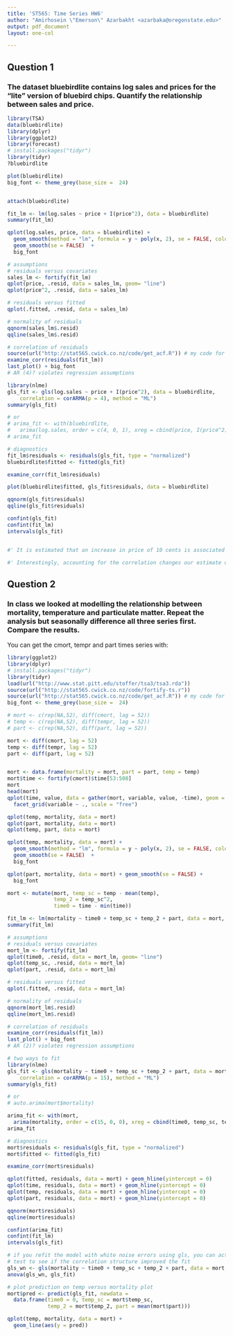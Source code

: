 ```yaml
---
title: 'ST565: Time Series HW6'
author: "Amirhosein \"Emerson\" Azarbakht <azarbaka@oregonstate.edu>"
output: pdf_document
layout: one-col

---
```


## Question 1

### The dataset bluebirdlite contains log sales and prices for the “lite” version of bluebird chips. Quantify the relationship between sales and price.

```r
library(TSA)
data(bluebirdlite)
library(dplyr)
library(ggplot2)
library(forecast)
# install.packages("tidyr")
library(tidyr)
?bluebirdlite
```

```r
plot(bluebirdlite)
big_font <- theme_grey(base_size =  24)


attach(bluebirdlite)

fit_lm <- lm(log.sales ~ price + I(price^2), data = bluebirdlite)
summary(fit_lm)

qplot(log.sales, price, data = bluebirdlite) +
  geom_smooth(method = "lm", formula = y ~ poly(x, 2), se = FALSE, colour = "red") +
  geom_smooth(se = FALSE)  +
  big_font

# assumptions
# residuals versus covariates
sales_lm <- fortify(fit_lm)
qplot(price, .resid, data = sales_lm, geom= "line")
qplot(price^2, .resid, data = sales_lm)

# residuals versus fitted
qplot(.fitted, .resid, data = sales_lm)

# normality of residuals
qqnorm(sales_lm$.resid)
qqline(sales_lm$.resid)

# correlation of residuals
source(url("http://stat565.cwick.co.nz/code/get_acf.R")) # my code for examine_corr
examine_corr(residuals(fit_lm)) 
last_plot() + big_font
# AR (4)? violates regression assumptions

library(nlme)
gls_fit <- gls(log.sales ~ price + I(price^2), data = bluebirdlite,
    correlation = corARMA(p = 4), method = "ML")
summary(gls_fit)

# or
# arima_fit <- with(bluebirdlite, 
#   arima(log.sales, order = c(4, 0, 1), xreg = cbind(price, I(price^2))))
# arima_fit

# diagnostics
fit_lm$residuals <- residuals(gls_fit, type = "normalized")
bluebirdlite$fitted <- fitted(gls_fit)

examine_corr(fit_lm$residuals)

plot(bluebirdlite$fitted, gls_fit$residuals, data = bluebirdlite)

qqnorm(gls_fit$residuals)
qqline(gls_fit$residuals)

confint(gls_fit)
confint(fit_lm)
intervals(gls_fit)


#' It is estimated that an increase in price of 10 cents is associated with decrease in median sales of `r round(est, 2)` (95% CI `r round(ci[1], 2)` to `r round(ci[2], 2)`).

#' Interestingly, accounting for the correlation changes our estimate only slightly here. 
```

## Question 2

### In class we looked at modelling the relationship between mortality, temperature and particulate matter. Repeat the analysis but seasonally difference all three series first. Compare the results.

You can get the cmort, tempr and part times series with:

```r
library(ggplot2)
library(dplyr)
# install.packages("tidyr")
library(tidyr)
load(url("http://www.stat.pitt.edu/stoffer/tsa3/tsa3.rda"))
source(url("http://stat565.cwick.co.nz/code/fortify-ts.r"))
source(url("http://stat565.cwick.co.nz/code/get_acf.R")) # my code for examine_corr
big_font <- theme_grey(base_size =  24)

# mort <- c(rep(NA,52), diff(cmort, lag = 52))
# temp <- c(rep(NA,52), diff(tempr, lag = 52))
# part <- c(rep(NA,52), diff(part, lag = 52))

mort <- diff(cmort, lag = 52)
temp <- diff(tempr, lag = 52)
part <- diff(part, lag = 52)


mort <- data.frame(mortality = mort, part = part, temp = temp)
mort$time <- fortify(cmort)$time[53:508]
mort
head(mort)
qplot(time, value, data = gather(mort, variable, value, -time), geom = "line") +
  facet_grid(variable ~ ., scale = "free")

qplot(temp, mortality, data = mort)
qplot(part, mortality, data = mort)
qplot(temp, part, data = mort)

qplot(temp, mortality, data = mort) +
  geom_smooth(method = "lm", formula = y ~ poly(x, 2), se = FALSE, colour = "red") +
  geom_smooth(se = FALSE)  +
  big_font

qplot(part, mortality, data = mort) + geom_smooth(se = FALSE) + 
  big_font

mort <- mutate(mort, temp_sc = temp - mean(temp),
               temp_2 = temp_sc^2,
               time0 = time - min(time))

fit_lm <- lm(mortality ~ time0 + temp_sc + temp_2 + part, data = mort, na.action = na.omit)
summary(fit_lm)

# assumptions
# residuals versus covariates
mort_lm <- fortify(fit_lm)
qplot(time0, .resid, data = mort_lm, geom= "line")
qplot(temp_sc, .resid, data = mort_lm)
qplot(part, .resid, data = mort_lm)

# residuals versus fitted
qplot(.fitted, .resid, data = mort_lm)

# normality of residuals
qqnorm(mort_lm$.resid)
qqline(mort_lm$.resid)

# correlation of residuals
examine_corr(residuals(fit_lm)) 
last_plot() + big_font
# AR (2)? violates regression assumptions

# two ways to fit
library(nlme)
gls_fit <- gls(mortality ~ time0 + temp_sc + temp_2 + part, data = mort,
    correlation = corARMA(p = 15), method = "ML")
summary(gls_fit)

# or
# auto.arima(mort$mortality)

arima_fit <- with(mort, 
  arima(mortality, order = c(15, 0, 0), xreg = cbind(time0, temp_sc, temp_2, part)))
arima_fit

# diagnostics
mort$residuals <- residuals(gls_fit, type = "normalized")
mort$fitted <- fitted(gls_fit)

examine_corr(mort$residuals)

qplot(fitted, residuals, data = mort) + geom_hline(yintercept = 0)
qplot(time, residuals, data = mort) + geom_hline(yintercept = 0)
qplot(temp, residuals, data = mort) + geom_hline(yintercept = 0)
qplot(part, residuals, data = mort) + geom_hline(yintercept = 0)

qqnorm(mort$residuals)
qqline(mort$residuals)

confint(arima_fit)
confint(fit_lm)
intervals(gls_fit)

# if you refit the model with white noise errors using gls, you can actually 
# test to see if the correlation structure improved the fit
gls_wn <- gls(mortality ~ time0 + temp_sc + temp_2 + part, data = mort, method = "ML")
anova(gls_wn, gls_fit)

# plot prediction on temp versus mortality plot
mort$pred <- predict(gls_fit, newdata = 
  data.frame(time0 = 0, temp_sc = mort$temp_sc,
             temp_2 = mort$temp_2, part = mean(mort$part)))

qplot(temp, mortality, data = mort) +
  geom_line(aes(y = pred))

```
